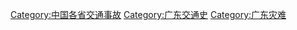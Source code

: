 [[Category:中国各省交通事故|Category:中国各省交通事故]]
[[Category:广东交通史|Category:广东交通史]]
[[Category:广东灾难|Category:广东灾难]]